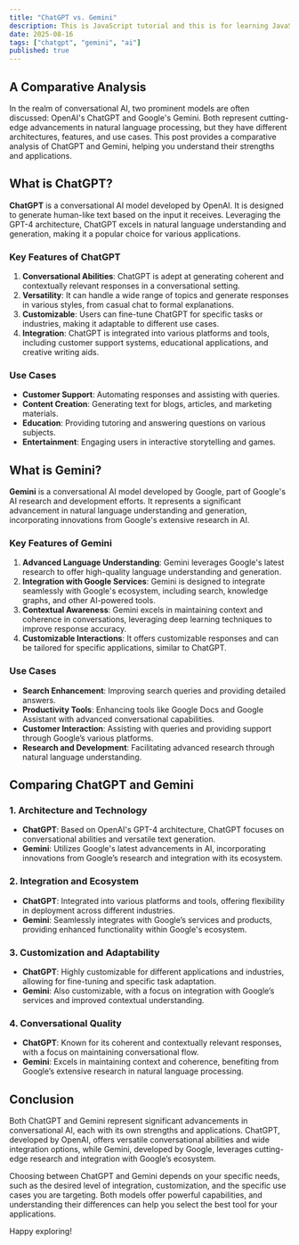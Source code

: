 ```yaml
---
title: "ChatGPT vs. Gemini"
description: This is JavaScript tutorial and this is for learning JavaScript
date: 2025-08-16
tags: ["chatgpt", "gemini", "ai"]
published: true
---
```


## A Comparative Analysis

In the realm of conversational AI, two prominent models are often discussed: OpenAI's ChatGPT and Google's Gemini. Both represent cutting-edge advancements in natural language processing, but they have different architectures, features, and use cases. This post provides a comparative analysis of ChatGPT and Gemini, helping you understand their strengths and applications.

## What is ChatGPT?

**ChatGPT** is a conversational AI model developed by OpenAI. It is designed to generate human-like text based on the input it receives. Leveraging the GPT-4 architecture, ChatGPT excels in natural language understanding and generation, making it a popular choice for various applications.

### Key Features of ChatGPT

1. **Conversational Abilities**: ChatGPT is adept at generating coherent and contextually relevant responses in a conversational setting.
2. **Versatility**: It can handle a wide range of topics and generate responses in various styles, from casual chat to formal explanations.
3. **Customizable**: Users can fine-tune ChatGPT for specific tasks or industries, making it adaptable to different use cases.
4. **Integration**: ChatGPT is integrated into various platforms and tools, including customer support systems, educational applications, and creative writing aids.

### Use Cases

- **Customer Support**: Automating responses and assisting with queries.
- **Content Creation**: Generating text for blogs, articles, and marketing materials.
- **Education**: Providing tutoring and answering questions on various subjects.
- **Entertainment**: Engaging users in interactive storytelling and games.

## What is Gemini?

**Gemini** is a conversational AI model developed by Google, part of Google's AI research and development efforts. It represents a significant advancement in natural language understanding and generation, incorporating innovations from Google's extensive research in AI.

### Key Features of Gemini

1. **Advanced Language Understanding**: Gemini leverages Google's latest research to offer high-quality language understanding and generation.
2. **Integration with Google Services**: Gemini is designed to integrate seamlessly with Google's ecosystem, including search, knowledge graphs, and other AI-powered tools.
3. **Contextual Awareness**: Gemini excels in maintaining context and coherence in conversations, leveraging deep learning techniques to improve response accuracy.
4. **Customizable Interactions**: It offers customizable responses and can be tailored for specific applications, similar to ChatGPT.

### Use Cases

- **Search Enhancement**: Improving search queries and providing detailed answers.
- **Productivity Tools**: Enhancing tools like Google Docs and Google Assistant with advanced conversational capabilities.
- **Customer Interaction**: Assisting with queries and providing support through Google’s various platforms.
- **Research and Development**: Facilitating advanced research through natural language understanding.

## Comparing ChatGPT and Gemini

### 1. Architecture and Technology

- **ChatGPT**: Based on OpenAI's GPT-4 architecture, ChatGPT focuses on conversational abilities and versatile text generation.
- **Gemini**: Utilizes Google's latest advancements in AI, incorporating innovations from Google’s research and integration with its ecosystem.

### 2. Integration and Ecosystem

- **ChatGPT**: Integrated into various platforms and tools, offering flexibility in deployment across different industries.
- **Gemini**: Seamlessly integrates with Google’s services and products, providing enhanced functionality within Google's ecosystem.

### 3. Customization and Adaptability

- **ChatGPT**: Highly customizable for different applications and industries, allowing for fine-tuning and specific task adaptation.
- **Gemini**: Also customizable, with a focus on integration with Google’s services and improved contextual understanding.

### 4. Conversational Quality

- **ChatGPT**: Known for its coherent and contextually relevant responses, with a focus on maintaining conversational flow.
- **Gemini**: Excels in maintaining context and coherence, benefiting from Google’s extensive research in natural language processing.

## Conclusion

Both ChatGPT and Gemini represent significant advancements in conversational AI, each with its own strengths and applications. ChatGPT, developed by OpenAI, offers versatile conversational abilities and wide integration options, while Gemini, developed by Google, leverages cutting-edge research and integration with Google’s ecosystem.

Choosing between ChatGPT and Gemini depends on your specific needs, such as the desired level of integration, customization, and the specific use cases you are targeting. Both models offer powerful capabilities, and understanding their differences can help you select the best tool for your applications.

Happy exploring!
